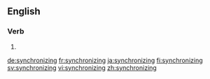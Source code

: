 ==English==

===Verb===
{{head|en}}

# {{present participle of|synchronize|lang=en}}

[[de:synchronizing]]
[[fr:synchronizing]]
[[ja:synchronizing]]
[[fi:synchronizing]]
[[sv:synchronizing]]
[[vi:synchronizing]]
[[zh:synchronizing]]